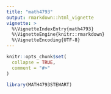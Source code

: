 ```yaml
---
title: "math4793"
output: rmarkdown::html_vignette
vignette: >
  %\VignetteIndexEntry{math4793}
  %\VignetteEngine{knitr::rmarkdown}
  %\VignetteEncoding{UTF-8}
---
```


```r
knitr::opts_chunk$set(
  collapse = TRUE,
  comment = "#>"
)
```

```r
library(MATH4793STEWART)
```
